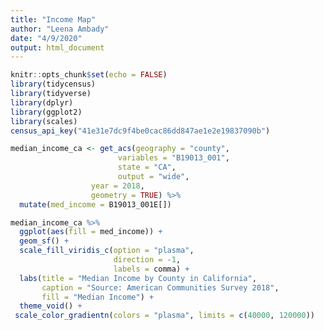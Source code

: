 ```yaml
---
title: "Income Map"
author: "Leena Ambady"
date: "4/9/2020"
output: html_document
---
```


```r
knitr::opts_chunk$set(echo = FALSE)
library(tidycensus)
library(tidyverse)
library(dplyr)
library(ggplot2)
library(scales)
census_api_key("41e31e7dc9f4be0cac86dd847ae1e2e19837090b")
```

```r
median_income_ca <- get_acs(geography = "county",
                        variables = "B19013_001",
                        state = "CA",
                        output = "wide",
                  year = 2018,
                  geometry = TRUE) %>%
  mutate(med_income = B19013_001E[])

```

```r
median_income_ca %>%
  ggplot(aes(fill = med_income)) + 
  geom_sf() +
  scale_fill_viridis_c(option = "plasma",
                       direction = -1,
                       labels = comma) +
  labs(title = "Median Income by County in California",
       caption = "Source: American Communities Survey 2018",
       fill = "Median Income") +
  theme_void() +
 scale_color_gradientn(colors = "plasma", limits = c(40000, 120000)) 
```

